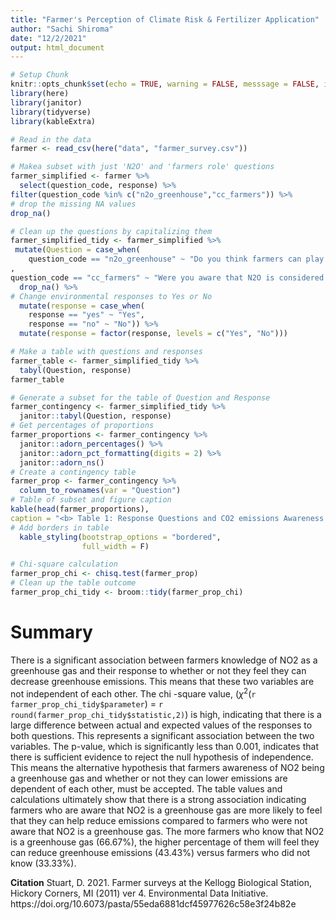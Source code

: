 ```yaml
---
title: "Farmer's Perception of Climate Risk & Fertilizer Application"
author: "Sachi Shiroma"
date: "12/2/2021"
output: html_document
---
```


```r
# Setup Chunk 
knitr::opts_chunk$set(echo = TRUE, warning = FALSE, messsage = FALSE, include = FALSE)
library(here)
library(janitor)
library(tidyverse)
library(kableExtra)
```

```r
# Read in the data
farmer <- read_csv(here("data", "farmer_survey.csv"))
```

```r
# Makea subset with just 'N2O' and 'farmers role' questions
farmer_simplified <- farmer %>% 
  select(question_code, response) %>% 
filter(question_code %in% c("n2o_greenhouse","cc_farmers")) %>% 
# drop the missing NA values
drop_na()
```

```r
# Clean up the questions by capitalizing them 
farmer_simplified_tidy <- farmer_simplified %>% 
 mutate(Question = case_when(
    question_code == "n2o_greenhouse" ~ "Do you think farmers can play an important role in reducing greenhouse gas emissions?"
,
question_code == "cc_farmers" ~ "Were you aware that N2O is considered a greenhouse gas?")) %>%
  drop_na() %>% 
# Change environmental responses to Yes or No
  mutate(response = case_when(
    response == "yes" ~ "Yes",
    response == "no" ~ "No")) %>% 
  mutate(response = factor(response, levels = c("Yes", "No")))
```



```r
# Make a table with questions and responses 
farmer_table <- farmer_simplified_tidy %>% 
  tabyl(Question, response)
farmer_table
```


```r
# Generate a subset for the table of Question and Response 
farmer_contingency <- farmer_simplified_tidy %>% 
  janitor::tabyl(Question, response)
# Get percentages of proportions 
farmer_proportions <- farmer_contingency %>% 
  janitor::adorn_percentages() %>% 
  janitor::adorn_pct_formatting(digits = 2) %>% 
  janitor::adorn_ns()
# Create a contingency table 
farmer_prop <- farmer_contingency %>% 
  column_to_rownames(var = "Question")
# Table of subset and figure caption 
kable(head(farmer_proportions),
caption = "<b> Table 1: Response Questions and CO2 emissions Awareness <b>") %>% 
# Add borders in table
  kable_styling(bootstrap_options = "bordered",
                full_width = F)
```

```r
# Chi-square calculation
farmer_prop_chi <- chisq.test(farmer_prop)
# Clean up the table outcome 
farmer_prop_chi_tidy <- broom::tidy(farmer_prop_chi)
```

# Summary 
There is a significant association between farmers knowledge of NO2 as a greenhouse gas and their response to whether or not they feel they can decrease greenhouse emissions.  This means that these two variables are not independent of each other.  The chi -square value, ($\chi$^2^(`r farmer_prop_chi_tidy$parameter`) = `r round(farmer_prop_chi_tidy$statistic,2)`) is high, indicating that there is a large difference between actual and expected values of the responses to both questions.  This represents a significant association between the two variables.  The p-value, which is significantly less than 0.001, indicates that there is sufficient evidence to reject the null hypothesis of independence.  This means the alternative hypothesis that farmers awareness of NO2 being a greenhouse gas and whether or not they can lower emissions are dependent of each other, must be accepted. The table values and calculations ultimately show that there is a strong association indicating farmers who are aware that NO2 is a greenhouse gas are more likely to feel that they can help reduce emissions compared to farmers who were not aware that NO2 is a greenhouse gas.  The more farmers who know that NO2 is a greenhouse gas (66.67%), the higher percentage of them will feel they can reduce greenhouse emissions (43.43%) versus farmers who did not know (33.33%).  


**Citation**
Stuart, D. 2021. Farmer surveys at the Kellogg Biological Station, Hickory Corners, MI (2011) ver 4. Environmental Data Initiative. https://doi.org/10.6073/pasta/55eda6881dcf45977626c58e3f24b82e 
